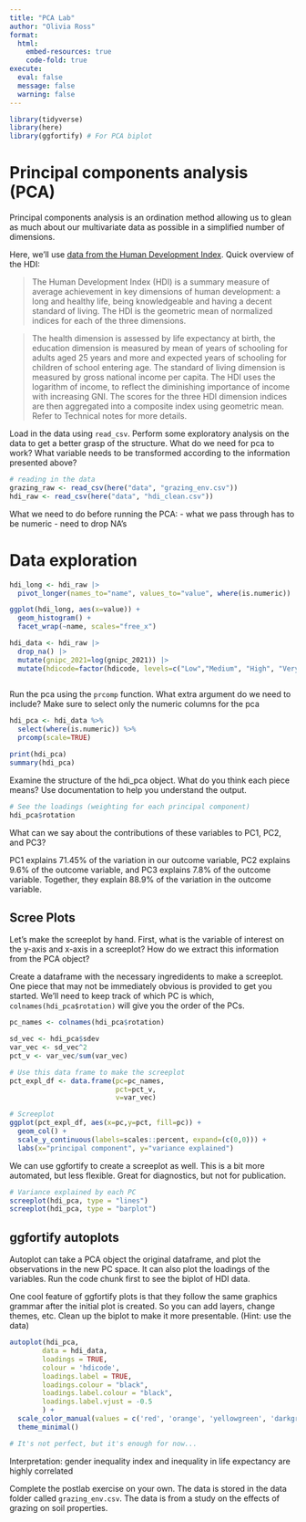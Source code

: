 ```yaml
---
title: "PCA Lab"
author: "Olivia Ross"
format: 
  html:
    embed-resources: true
    code-fold: true
execute:
  eval: false
  message: false
  warning: false
---
```



```r

library(tidyverse)
library(here)
library(ggfortify) # For PCA biplot

```

# Principal components analysis (PCA)

Principal components analysis is an ordination method allowing us to glean as much about our multivariate data as possible in a simplified number of dimensions.

Here, we'll use [data from the Human Development Index](https://hdr.undp.org/data-center).  Quick overview of the HDI:

> The Human Development Index (HDI) is a summary measure of average achievement in key dimensions of human development: a long and healthy life, being knowledgeable and having a decent standard of living. The HDI is the geometric mean of normalized indices for each of the three dimensions.

> The health dimension is assessed by life expectancy at birth, the education dimension is measured by mean of years of schooling for adults aged 25 years and more and expected years of schooling for children of school entering age. The standard of living dimension is measured by gross national income per capita. The HDI uses the logarithm of income, to reflect the diminishing importance of income with increasing GNI. The scores for the three HDI dimension indices are then aggregated into a composite index using geometric mean. Refer to Technical notes for more details.


Load in the data using `read_csv`. Perform some exploratory analysis on the data to get a better grasp of the structure. What do we need for pca to work? What variable needs to be transformed according to the information presented above?


```r
# reading in the data 
grazing_raw <- read_csv(here("data", "grazing_env.csv"))
hdi_raw <- read_csv(here("data", "hdi_clean.csv"))

```

What we need to do before running the PCA: 
- what we pass through has to be numeric
- need to drop NA's

# Data exploration 
```r
hdi_long <- hdi_raw |>
  pivot_longer(names_to="name", values_to="value", where(is.numeric))

ggplot(hdi_long, aes(x=value)) +
  geom_histogram() +
  facet_wrap(~name, scales="free_x")

hdi_data <- hdi_raw |>
  drop_na() |>
  mutate(gnipc_2021=log(gnipc_2021)) |>
  mutate(hdicode=factor(hdicode, levels=c("Low","Medium", "High", "Very High")))
  
```

Run the pca using the `prcomp` function. What extra argument do we need to include? Make sure to select only the numeric columns for the pca

```r
hdi_pca <- hdi_data %>% 
  select(where(is.numeric)) %>%
  prcomp(scale=TRUE)

print(hdi_pca)
summary(hdi_pca)
```
Examine the structure of the hdi_pca object. What do you think each piece means? Use documentation to help you understand the output.


``` r
# See the loadings (weighting for each principal component)
hdi_pca$rotation
```

What can we say about the contributions of these variables to PC1, PC2, and PC3?

PC1 explains 71.45% of the variation in our outcome variable, PC2 explains 9.6% of the outcome variable, 
and PC3 explains 7.8% of the outcome variable. Together, they explain 88.9% of the variation in the outcome 
variable.

## Scree Plots

Let's make the screeplot by hand. First, what is the variable of interest on the y-axis and x-axis in a screeplot? How do we extract this information from the PCA object?

Create a dataframe with the necessary ingredidents to make a screeplot. One piece that may not be immediately obvious is provided to get you started. We'll need to keep track of which PC is which, `colnames(hdi_pca$rotation)` will give you the order of the PCs.

```r
pc_names <- colnames(hdi_pca$rotation)

sd_vec <- hdi_pca$sdev
var_vec <- sd_vec^2
pct_v <- var_vec/sum(var_vec)

# Use this data frame to make the screeplot
pct_expl_df <- data.frame(pc=pc_names,
                          pct=pct_v,
                          v=var_vec)

# Screeplot
ggplot(pct_expl_df, aes(x=pc,y=pct, fill=pc)) +
  geom_col() +
  scale_y_continuous(labels=scales::percent, expand=(c(0,0))) +
  labs(x="principal component", y="variance explained")


```


We can use ggfortify to create a screeplot as well.  This is a bit more automated, but less flexible. Great for diagnostics, but not for publication.

```r
# Variance explained by each PC
screeplot(hdi_pca, type = "lines")
screeplot(hdi_pca, type = "barplot")
```
## ggfortify autoplots

Autoplot can take a PCA object the original dataframe, and plot the observations in the new PC space.  It can also plot the loadings of the variables. Run the code chunk first to see the biplot of HDI data.

One cool feature of ggfortify plots is that they follow the same graphics grammar after the initial plot is created.  So you can add layers, change themes, etc. Clean up the biplot to make it more presentable. (Hint: use the data)


``` r

autoplot(hdi_pca,
     	data = hdi_data,
     	loadings = TRUE,
     	colour = 'hdicode',
     	loadings.label = TRUE,
     	loadings.colour = "black",
     	loadings.label.colour = "black",
     	loadings.label.vjust = -0.5
     	) +
  scale_color_manual(values = c('red', 'orange', 'yellowgreen', 'darkgreen')) +
  theme_minimal()

# It's not perfect, but it's enough for now...
```
Interpretation: gender inequality index and inequality in life expectancy are highly correlated 

Complete the postlab exercise on your own. The data is stored in the data folder called `grazing_env.csv`.  The data is from a study on the effects of grazing on soil properties.  